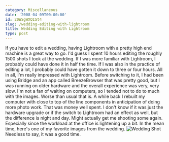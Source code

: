```yaml
---
category: Miscellaneous
date: '2008-04-09T00:00:00'
id: 20WSgWXQISt4
slug: /wedding-editing-with-lightroom
title: Wedding Editing with Lightroom
type: post
---
```


If you have to edit a wedding, having Lightroom with a pretty high
end machine is a great way to go. I'd guess I spent 10 hours
editing the roughly 1500 shots I took at the wedding. If I was more
familiar with Lightroom, I probably could have done it in half the
time. If I was also in the practice of editing a lot, I probably
could have gotten it down to three or four hours. All in all, I'm
really impressed with Lightroom. Before switching to it, I had been
using Bridge and an app called BreezeBrowser that was pretty good,
but I was running on older hardware and the overall experience was
very, very slow. I'm not a fan of waiting on computers, so I tended
not to do to much with the images. Worse than usual that is. A
while back I rebuilt my computer with close to top of the line
components in anticipation of doing more photo work. That was money
well spent. I don't know if it was just the hardware upgrade or if
the switch to Lightroom had an effect as well, but the difference
is night and day. Might actually get me shooting some again.
Especially since the workload at the office is lightening up a bit.
In the mean time, here's one of my favorite images from the
wedding.
![Wedding Shot](http://www.alanwsmith.com/blog/wp-content/uploads/20080301-tl-wedding-0965.jpg)
Needless to say, it was a good time.